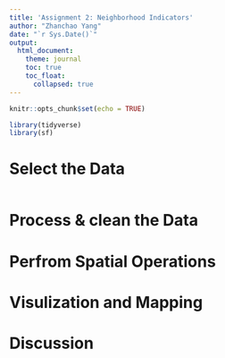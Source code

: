 ```yaml
---
title: 'Assignment 2: Neighborhood Indicators'
author: "Zhanchao Yang"
date: "`r Sys.Date()`"
output: 
  html_document:
    theme: journal
    toc: true
    toc_float: 
      collapsed: true
---
```


```r
knitr::opts_chunk$set(echo = TRUE)

library(tidyverse)
library(sf)
```

# Select the Data

```r

```

# Process & clean the Data

# Perfrom Spatial Operations

# Visulization and Mapping

# Discussion

